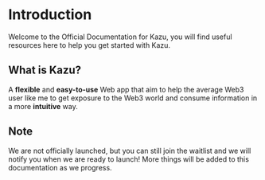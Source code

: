 # Introduction
 
Welcome to the Official Documentation for Kazu, you will find useful resources here to help you get started with Kazu.

## What is Kazu?

A **flexible** and **easy-to-use** Web app that aim to help the average Web3 user like me to get exposure to the Web3 world and consume information in a more **intuitive** way.

## Note

We are not officially launched, but you can still join the waitlist and we will notify you when we are ready to launch! More things will be added to this documentation as we progress.
